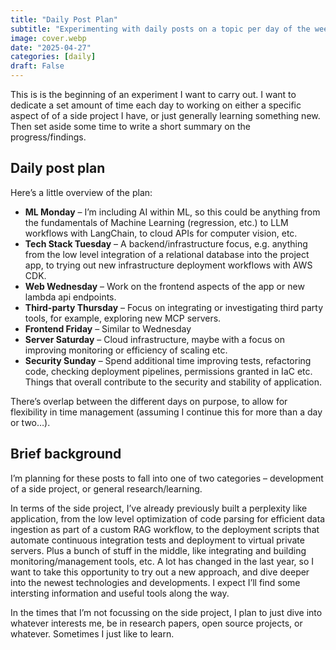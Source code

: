 ```yaml
---
title: "Daily Post Plan"
subtitle: "Experimenting with daily posts on a topic per day of the week"
image: cover.webp
date: "2025-04-27"
categories: [daily]
draft: False
---
```


This is is the beginning of an experiment I want to carry out. I want to dedicate a set amount of time each day to working on either a specific aspect of of a side project I have, or just generally learning something new. Then set aside some time to write a short summary on the progress/findings.


## Daily post plan

Here's a little overview of the plan:

- **ML Monday** -- I'm including AI within ML, so this could be anything from the fundamentals of Machine Learning (regression, etc.) to LLM workflows with LangChain, to cloud APIs for computer vision, etc.
- **Tech Stack Tuesday** -- A backend/infrastructure focus, e.g. anything from the low level integration of a relational database into the project app, to trying out new infrastructure deployment workflows with AWS CDK.
- **Web Wednesday** -- Work on the frontend aspects of the app or new lambda api endpoints.
- **Third-party Thursday** -- Focus on integrating or investigating third party tools, for example, exploring new MCP servers.
- **Frontend Friday** -- Similar to Wednesday
- **Server Saturday** -- Cloud infrastructure, maybe with a focus on improving monitoring or efficiency of scaling etc.
- **Security Sunday** -- Spend additional time improving tests, refactoring code, checking deployment pipelines, permissions granted in IaC etc. Things that overall contribute to the security and stability of application.

There's overlap between the different days on purpose, to allow for flexibility in time management (assuming I continue this for more than a day or two...).


## Brief background

I'm planning for these posts to fall into one of two categories -- development of a side project, or general research/learning. 

In terms of the side project, I've already previously built a perplexity like application, from the low level optimization of code parsing for efficient data ingestion as part of a custom RAG workflow, to the deployment scripts that automate continuous integration tests and deployment to virtual private servers. Plus a bunch of stuff in the middle, like integrating and building monitoring/management tools, etc. 
A lot has changed in the last year, so I want to take this opportunity to try out a new approach, and dive deeper into the newest technologies and developments. I expect I'll find some intersting information and useful tools along the way.

In the times that I'm not focussing on the side project, I plan to just dive into whatever interests me, be in research papers, open source projects, or whatever. Sometimes I just like to learn.



